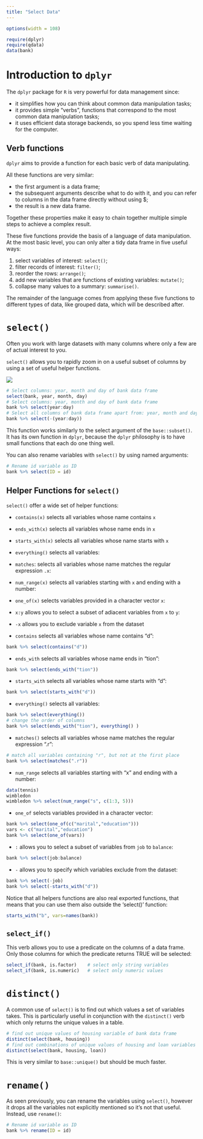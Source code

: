 ```yaml
---
title: "Select Data"
---
```



```r
options(width = 108)
```


```r
require(dplyr)
require(qdata)
data(bank) 
```

# Introduction to `dplyr`

The `dplyr` package for `R` is very powerful for data management since:

* it simplifies how you can think about common data manipulation tasks;
* it provides simple “verbs”, functions that correspond to the most common data manipulation tasks;
* it uses efficient data storage backends, so you spend less time waiting for the computer.

## Verb functions

`dplyr` aims to provide a function for each basic verb of data manipulating.

All these functions are very similar:

* the first argument is a data frame;
* the subsequent arguments describe what to do with it, and you can refer to columns in the data frame directly without using $;
* the result is a new data frame.

Together these properties make it easy to chain together multiple simple steps to achieve a complex result.

These five functions provide the basis of a language of data manipulation. At the most basic level, you can only alter a tidy data frame in five useful ways: 

1. select variables of interest: `select()`;
2. filter records of interest: `filter()`;
3. reorder the rows: `arrange()`;
4. add new variables that are functions of existing variables: `mutate()`;
5. collapse many values to a summary: `summarise()`. 

The remainder of the language comes from applying these five functions to different types of data, like grouped data, which will be described after.


# `select()`

Often you work with large datasets with many columns where only a few are  of actual interest to you. 

`select()` allows you to rapidly zoom in on a useful subset of columns by using a set of useful helper functions.

![](images/sel.png) 

```r
# Select columns: year, month and day of bank data frame
select(bank, year, month, day)
# Select columns: year, month and day of bank data frame
bank %>% select(year:day)
# Select all columns of bank data frame apart from: year, month and day
bank %>% select(-(year:day))
```

This function works similarly to the select argument of the `base::subset()`. It has its own function in `dplyr`, because the `dplyr` philosophy is to have small functions that each do one thing well.

You can also rename variables with `select()` by using named arguments:

```r
# Rename id variable as ID
bank %>% select(ID = id)
```


## Helper Functions for `select()`

`select()` offer a wide set of helper functions:

* `contains(x)` selects all variables whose name contains `x`
* `ends_with(x)` selects all variables whose name ends in `x`
* `starts_with(x)` selects all variables whose name starts with `x`
* `everything()` selects all variables:
* `matches`: selects all variables whose name matches the regular expression `.x`:
* `num_range(x)` selects all variables starting with `x` and ending with a number:
* `one_of(x)` selects variables provided in a character vector `x`:
* `x:y` allows you to select a subset of adiacent variables from `x` to `y`:
* `-x` allows you to exclude variable `x` from the dataset

* `contains` selects all variables whose name contains "d":

```r
bank %>% select(contains("d"))
```
 
* `ends_with` selects all variables whose name ends in "tion":

```r
bank %>% select(ends_with("tion"))
```

* `starts_with` selects all variables whose name starts with "d":

```r
bank %>% select(starts_with("d"))
```

* `everything()` selects all variables:

```r
bank %>% select(everything())
# change the order of columns
bank %>% select(ends_with("tion"), everything() ) 
```

* `matches()` selects all variables whose name matches the regular expression ".r":

```r
# match all variables containing "r", but not at the first place
bank %>% select(matches(".r")) 
```


* `num_range` selects all variables starting with "x" and ending with a number:

```r
data(tennis)
wimbledon
wimbledon %>% select(num_range("s", c(1:3, 5)))
```


* `one_of` selects variables provided in a character vector:

```r
bank %>% select(one_of(c("marital","education")))
vars <- c("marital","education")
bank %>% select(one_of(vars))
```

* `:` allows you to select a subset of variables from `job` to `balance`:

```r
bank %>% select(job:balance)
```

* `-` allows you to specify which variables exclude from the dataset:

```r
bank %>% select(-job)
bank %>% select(-starts_with("d"))
```

Notice that all helpers functions are also real exported functions, that means that you can use them also outside the 'select()' function:

```r
starts_with("b", vars=names(bank))
```


## `select_if()`
This verb allows you to use a predicate on the columns of a data frame. Only those columns for which the predicate returns TRUE will be selected:

```r
select_if(bank, is.factor)    # select only string variables
select_if(bank, is.numeric)   # select only numeric values
```


# `distinct()`

A common use of `select()` is to find out which values a set of variables takes. This is particularly useful in conjunction with the `distinct()` verb which only returns the unique values in a table.

```r
# find out unique values of housing variable of bank data frame
distinct(select(bank, housing))
# find out combinations of unique values of housing and loan variables of bank data frame
distinct(select(bank, housing, loan))
```

This is very similar to `base::unique()` but should be much faster.


# `rename()`

As seen previously, you can rename the variables using `select()`, however it drops all the variables not explicitly mentioned so it’s not that useful. 
Instead, use `rename()`:

```r
# Rename id variable as ID
bank %>% rename(ID = id)
```
